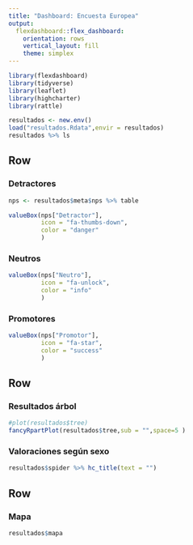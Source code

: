 ```yaml
---
title: "Dashboard: Encuesta Europea"
output: 
  flexdashboard::flex_dashboard:
    orientation: rows
    vertical_layout: fill
    theme: simplex
---
```


```r
library(flexdashboard)
library(tidyverse)
library(leaflet)
library(highcharter)
library(rattle)

resultados <- new.env()
load("resultados.Rdata",envir = resultados)
resultados %>% ls
```


Row
-----------------------------------------------------------------------

    
### Detractores
```r
nps <- resultados$meta$nps %>% table

valueBox(nps["Detractor"],
         icon = "fa-thumbs-down",
         color = "danger"
         )
```

### Neutros
```r
valueBox(nps["Neutro"],
         icon = "fa-unlock",
         color = "info"
         )
```


### Promotores
```r
valueBox(nps["Promotor"],
         icon = "fa-star",
         color = "success"
         )
```



    
Row
-----------------------------------------------------------------------

### Resultados árbol
```r
#plot(resultados$tree)
fancyRpartPlot(resultados$tree,sub = "",space=5 )
```

### Valoraciones según sexo
```r
resultados$spider %>% hc_title(text = "")
```


Row
-----------------------------------------------------------------------

### Mapa

```r
resultados$mapa
```

